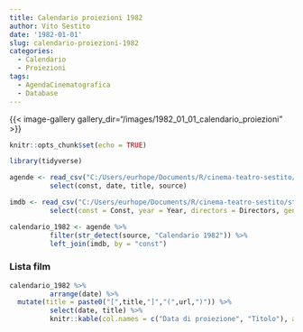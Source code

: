 ```yaml
---
title: Calendario proiezioni 1982
author: Vito Sestito
date: '1982-01-01'
slug: calendario-proiezioni-1982
categories:
  - Calendario
  - Proiezioni
tags:
  - AgendaCinematografica
  - Database
---
```

{{< image-gallery gallery_dir="/images/1982_01_01_calendario_proiezioni" >}}
```r
knitr::opts_chunk$set(echo = TRUE)

library(tidyverse)

agende <- read_csv("C:/Users/eurhope/Documents/R/cinema-teatro-sestito/static/data/programmazione_agende.csv") %>%
          select(const, date, title, source)

imdb <- read_csv("C:/Users/eurhope/Documents/R/cinema-teatro-sestito/static/data/programmazione_imdb.csv") %>%
          select(const = Const, year = Year, directors = Directors, genres = Genres, imdb_rating = `IMDb Rating`, runtime = `Runtime (mins)`, url = URL)

calendario_1982 <- agende %>%
          filter(str_detect(source, "Calendario 1982")) %>%
          left_join(imdb, by = "const")
```
### Lista film
```r
calendario_1982 %>%
          arrange(date) %>%
  mutate(title = paste0("[",title,"]","(",url,")")) %>%
          select(date, title) %>%
          knitr::kable(col.names = c("Data di proiezione", "Titolo"), align = c("l", "l", "l"))
```
